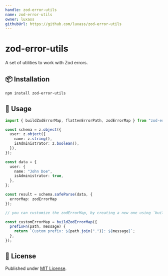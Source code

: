 ```yaml
---
handle: zod-error-utils
name: zod-error-utils
owner: luxass
githubUrl: https://github.com/luxass/zod-error-utils
---
```


# zod-error-utils




A set of utilities to work with Zod errors.

## 📦 Installation

```bash
npm install zod-error-utils
```

## 🚀 Usage

```ts
import { buildZodErrorMap, flattenErrorPath, zodErrorMap } from "zod-error-utils";

const schema = z.object({
  user: z.object({
    name: z.string(),
    isAdministrator: z.boolean(),
  }),
});

const data = {
  user: {
    name: "John Doe",
    isAdministrator: true,
  },
};

const result = schema.safeParse(data, {
  errorMap: zodErrorMap
});

// you can customize the zodErrorMap, by creating a new one using `buildZodErrorMap`.

const customErrorMap = buildZodErrorMap({
  prefixFn(path, message) {
    return `Custom prefix: ${path.join(".")}: ${message}`;
  },
});
```

## 📄 License

Published under [MIT License](https://github.com/luxass/zod-error-utils/blob/main/LICENSE).

